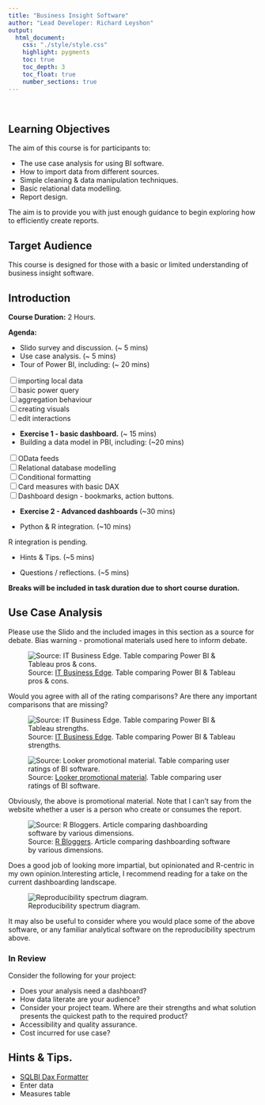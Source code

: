 ```yaml
---
title: "Business Insight Software"
author: "Lead Developer: Richard Leyshon"
output: 
  html_document:
    css: "./style/style.css"
    highlight: pygments
    toc: true
    toc_depth: 3
    toc_float: true
    number_sections: true
---
```


<br>


## Learning Objectives {-}

The aim of this course is for participants to:

* The use case analysis for using BI software.
* How to import data from different sources.
* Simple cleaning & data manipulation techniques.
* Basic relational data modelling.
* Report design.

The aim is to provide you with just enough guidance to begin exploring how to efficiently create reports.

## Target Audience {-}

This course is designed for those with a basic or limited understanding of business insight software.


## Introduction

**Course Duration:** 2 Hours.

**Agenda:** 

- Slido survey and discussion. (~ 5 mins)
- Use case analysis. (~ 5 mins)
- Tour of Power BI, including: (~ 20 mins)

<input type="checkbox" unchecked>importing local data</input>  
<input type="checkbox" unchecked>basic power query</input>  
<input type="checkbox" unchecked>aggregation behaviour</input>  
<input type="checkbox" unchecked>creating visuals</input>  
<input type="checkbox" unchecked>edit interactions</input>  

- <strong>Exercise 1 - basic dashboard.</strong> (~ 15 mins)
- Building a data model in PBI, including: (~20 mins)

<input type="checkbox" unchecked>OData feeds</input>  
<input type="checkbox" unchecked>Relational database modelling</input>  
<input type="checkbox" unchecked>Conditional formatting</input>  
<input type="checkbox" unchecked>Card measures with basic DAX</input>  
<input type="checkbox" unchecked>Dashboard design - bookmarks, action buttons.</input>

- <strong>Exercise 2 - Advanced dashboards</strong> (~30 mins)

- Python & R integration. (~10 mins)

R integration is pending.

- Hints & Tips. (~5 mins)

- Questions / reflections. (~5 mins)

**Breaks will be included in task duration due to short course duration.**

## Use Case Analysis

Please use the Slido and the included images in this section as a source for debate. Bias warning - promotional materials used here to inform debate.

![Source: <a href="https://www.itbusinessedge.com/business-intelligence/power-bi-vs-tableau-2019-comparison.html">IT Business Edge</a>. Table comparing Power BI & Tableau pros & cons.](images/PowerBIvsTableauComparison.png)

Would you agree with all of the rating comparisons?
Are there any important comparisons that are missing?


![Source: <a href="https://www.itbusinessedge.com/business-intelligence/power-bi-vs-tableau-2019-comparison.html">IT Business Edge</a>. Table comparing Power BI & Tableau strengths.](images/Features_PowerBIvsTableau.png)

![Source: <a href="https://looker.com/compare/business-intelligence-tools">Looker promotional material</a>. Table comparing user ratings of BI software.](images/3.png)

Obviously, the above is promotional material. Note that I can't say from the website whether a user is a person who create or consumes the report.




![Source: <a href="https://www.r-bloggers.com/2020/03/r-shiny-vs-tableau-3-business-application-examples/">R Bloggers</a>. Article comparing dashboarding software by various dimensions.](images/dashboard-ecosystem.png)

Does a good job of looking more impartial, but opinionated and R-centric in my own opinion.Interesting article, I recommend reading for a take on the current dashboarding landscape.


![Reproducibility spectrum diagram.](images/Reproducibility-Spectrum.png)

It may also be useful to consider where you would place some of the above software, or any familiar analytical software on the reproducibility spectrum above.

### In Review

Consider the following for your project:

* Does your analysis need a dashboard?
* How data literate are your audience?
* Consider your project team. Where are their strengths and what solution presents the quickest path to the required product?
* Accessibility and quality assurance.
* Cost incurred for use case?


## Hints & Tips.

* [SQLBI Dax Formatter](https://www.daxformatter.com/)
* Enter data
* Measures table
